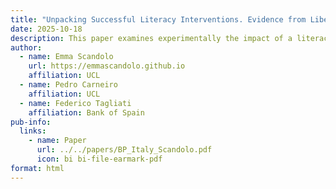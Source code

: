 ```yaml
---
title: "Unpacking Successful Literacy Interventions. Evidence from Liberia"
date: 2025-10-18
description: This paper examines experimentally the impact of a literacy intervention for primary school students in Liberia, and the main mechanisms underlying this impact.
author:
  - name: Emma Scandolo
    url: https://emmascandolo.github.io
    affiliation: UCL
  - name: Pedro Carneiro
    affiliation: UCL
  - name: Federico Tagliati
    affiliation: Bank of Spain
pub-info:
  links:
    - name: Paper
      url: ../../papers/BP_Italy_Scandolo.pdf
      icon: bi bi-file-earmark-pdf
format: html
---
```


## 
